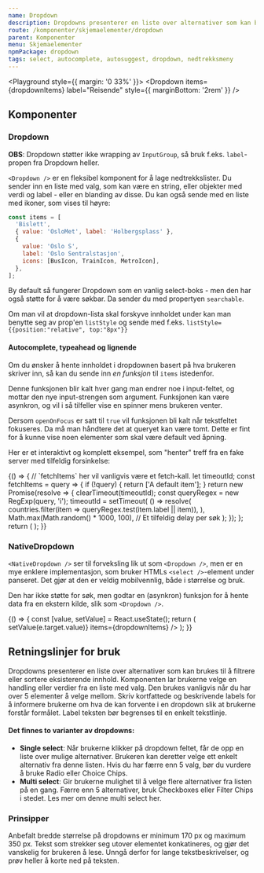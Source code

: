```yaml
---
name: Dropdown
description: Dropdowns presenterer en liste over alternativer som kan brukes til å filtrere eller sortere eksisterende innhold.
route: /komponenter/skjemaelementer/dropdown
parent: Komponenter
menu: Skjemaelementer
npmPackage: dropdown
tags: select, autocomplete, autosuggest, dropdown, nedtrekksmeny
---
```



<PageHeader />

<Playground style={{ margin: '0 33%' }}>
  <Dropdown
    items={dropdownItems}
    label="Reisende"
    style={{ marginBottom: '2rem' }}
  />
  <Dropdown
    items={dropdownItems}
    searchable
    label="Land"
    placeholder="F.eks. Norge"
  />
</Playground>

## Komponenter

### Dropdown

<ImportStatement imports="Dropdown" />
<Props of={Dropdown} />

**OBS**: Dropdown støtter ikke wrapping av `InputGroup`, så bruk f.eks. `label`-propen fra Dropdown heller.

`<Dropdown />` er en fleksibel komponent for å lage nedtrekkslister. Du sender inn en liste med valg, som kan være en string, eller objekter med verdi og label - eller en blanding av disse. Du kan også sende med en liste med ikoner, som vises til høyre:

```js
const items = [
  'Bislett',
  { value: 'OsloMet', label: 'Holbergsplass' },
  {
    value: 'Oslo S',
    label: 'Oslo Sentralstasjon',
    icons: [BusIcon, TrainIcon, MetroIcon],
  },
];
```

By default så fungerer Dropdown som en vanlig select-boks - men den har også støtte for å være søkbar. Da sender du med propertyen `searchable`.

Om man vil at dropdown-lista skal forskyve innholdet under kan man benytte seg av prop'en `listStyle` og sende med f.eks. `listStyle={{position:"relative", top:"8px"}}`

#### Autocomplete, typeahead og lignende

Om du ønsker å hente innholdet i dropdownen basert på hva brukeren skriver inn, så kan du sende inn _en funksjon_ til `items` istedenfor.

Denne funksjonen blir kalt hver gang man endrer noe i input-feltet, og mottar den nye input-strengen som argument. Funksjonen kan være asynkron, og vil i så tilfeller vise en spinner mens brukeren venter.

Dersom `openOnFocus` er satt til `true` vil funksjonen bli kalt når tekstfeltet fokuseres. Da må man håndtere det at queryet kan være tomt. Dette er fint for å kunne vise noen elementer som skal være default ved åpning.

Her er et interaktivt og komplett eksempel, som "henter" treff fra en fake server med tilfeldig forsinkelse:

<Playground>
  {() => {
    // `fetchItems` her vil vanligvis være et fetch-kall.
    let timeoutId;
    const fetchItems = query => {
      if (!query) {
        return ['A default item'];
      }
      return new Promise(resolve => {
        clearTimeout(timeoutId);
        const queryRegex = new RegExp(query, 'i');
        timeoutId = setTimeout(
          () =>
            resolve(
              countries.filter(item => queryRegex.test(item.label || item)),
            ),
          Math.max(Math.random() * 1000, 100), // Et tilfeldig delay per søk
        );
      });
    };
    return (
      <Dropdown
        searchable
        openOnFocus
        items={fetchItems}
        placeholder="Søk asynkront på land"
        label="Stoppesteder"
      />
    );
  }}
</Playground>

### NativeDropdown

<ImportStatement imports="NativeDropdown" />
<Props of={NativeDropdown} />

`<NativeDropdown />` ser til forveksling lik ut som `<Dropdown />`, men er en mye enklere implementasjon, som bruker HTMLs `<select />`-element under panseret. Det gjør at den er veldig mobilvennlig, både i størrelse og bruk.

Den har ikke støtte for søk, men godtar en (asynkron) funksjon for å hente data fra en ekstern kilde, slik som `<Dropdown />`.

<Playground>
  {() => {
    const [value, setValue] = React.useState();
    return (
      <NativeDropdown
        label="Reisende"
        value={value}
        onChange={e => setValue(e.target.value)}
        items={dropdownItems}
      />
    );
  }}
</Playground>

## Retningslinjer for bruk

Dropdowns presenterer en liste over alternativer som kan brukes til å filtrere eller sortere eksisterende innhold. Komponenten lar brukerne velge en handling eller verdier fra en liste med valg. Den brukes vanligvis når du har over 5 elementer å velge mellom. Skriv kortfattede og beskrivende labels for å informere brukerne om hva de kan forvente i en dropdown slik at brukerne forstår formålet. Label teksten bør begrenses til en enkelt tekstlinje.

#### Det finnes to varianter av dropdowns:

- **Single select**: Når brukerne klikker på dropdown feltet, får de opp en liste over mulige alternativer. Brukeren kan deretter velge ett enkelt alternativ fra denne listen. Hvis du har færre enn 5 valg, bør du vurdere å bruke <LinkText as={Link} to="/komponenter/skjemaelementer/radio-button">Radio</LinkText> eller <LinkText as={Link} to="/komponenter/skjemaelementer/chips">Choice Chips</LinkText>.
- **Multi select**: Gir brukerne mulighet til å velge flere alternativer fra listen på en gang. Færre enn 5 alternativer, bruk <LinkText as={Link} to="/komponenter/skjemaelementer/checkbox">Checkboxes</LinkText> eller <LinkText as={Link} to="/komponenter/skjemaelementer/chips">Filter Chips</LinkText> i stedet. Les mer om denne multi select <LinkText as={Link} to="/komponenter/skjemaelementer/multi-select/">her.</LinkText>

### Prinsipper

<BestPractices>
  <Example type="do" src={doPic}>
    Anbefalt bredde størrelse på dropdowns er minimum 170 px og maximum 350 px.
  </Example>
  <Example type="dont" src={dontPic}>
    Tekst som strekker seg utover elementet konkatineres, og gjør det vanskelig
    for brukeren å lese. Unngå derfor for lange tekstbeskrivelser, og prøv
    heller å korte ned på teksten.
  </Example>
</BestPractices>
